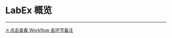# LabEx 概览

---


<Whimsical diagramId="FZPePCQHV7Qk9Jk226SQKC" aspectRatio="16:9" />

[↗ 点击查看 Workflow 各环节备注](https://whimsical.com/labex-design-FZPePCQHV7Qk9Jk226SQKC)
